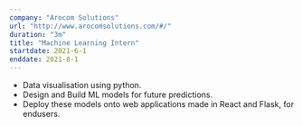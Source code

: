 ```yaml
---
company: "Arocom Solutions"
url: "http://www.arocomsolutions.com/#/"
duration: "3m"
title: "Machine Learning Intern"
startdate: 2021-6-1
enddate: 2021-8-1
---
```


- Data visualisation using python.
- Design and Build ML models for future predictions.
- Deploy these models onto web applications made in React and Flask, for endusers.
